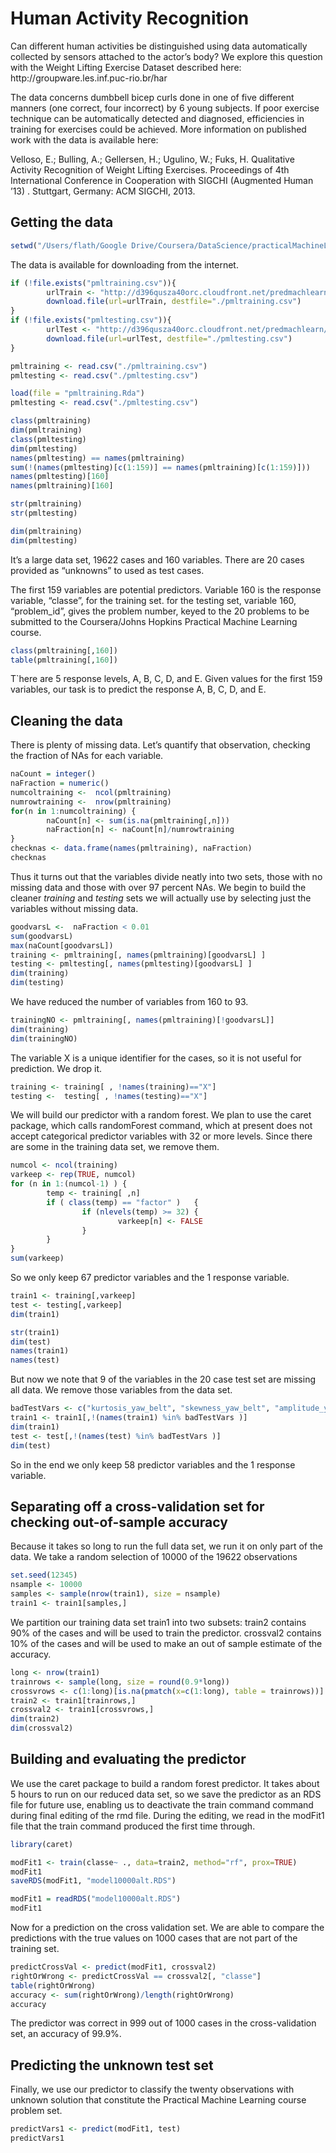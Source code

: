 Human Activity Recognition
========================================================

Can different human activities be distinguished using data automatically collected by sensors attached to the actor's body?  We explore this question with the Weight Lifting Exercise Dataset described here:  http://groupware.les.inf.puc-rio.br/har

The data concerns dumbbell bicep curls done in one of five different manners (one correct, four incorrect) by 6 young subjects.   If poor exercise technique can be automatically detected and diagnosed, efficiencies in training for exercises could be achieved.  More information on published work with the data is available here:  

Velloso, E.; Bulling, A.; Gellersen, H.; Ugulino, W.; Fuks, H. Qualitative Activity Recognition of Weight Lifting Exercises. Proceedings of 4th International Conference in Cooperation with SIGCHI (Augmented Human '13) . Stuttgart, Germany: ACM SIGCHI, 2013.


## Getting the data

```r
setwd("/Users/flath/Google Drive/Coursera/DataScience/practicalMachineLearning/machineLearningProject")
```

The data is available for downloading from the internet.

```r
if (!file.exists("pmltraining.csv")){
        urlTrain <- "http://d396qusza40orc.cloudfront.net/predmachlearn/pml-training.csv" 
        download.file(url=urlTrain, destfile="./pmltraining.csv")      
}
if (!file.exists("pmltesting.csv")){
        urlTest <- "http://d396qusza40orc.cloudfront.net/predmachlearn/pml-testing.csv" 
        download.file(url=urlTest, destfile="./pmltesting.csv")      
}

pmltraining <- read.csv("./pmltraining.csv")
pmltesting <- read.csv("./pmltesting.csv")
```

```r
load(file = "pmltraining.Rda")
pmltesting <- read.csv("./pmltesting.csv")
```

```r
class(pmltraining)
dim(pmltraining)
class(pmltesting)
dim(pmltesting)
names(pmltesting) == names(pmltraining)
sum(!(names(pmltesting)[c(1:159)] == names(pmltraining)[c(1:159)]))
names(pmltesting)[160]
names(pmltraining)[160]
```


```r
str(pmltraining)
str(pmltesting)
```

```r
dim(pmltraining)
dim(pmltesting)
```
It's a large data set, 19622 cases and 160 variables.  There are 20 cases provided as "unknowns" to used as test cases.

The first 159 variables are potential predictors. Variable 160 is the response variable, "classe", for the training set. for the testing set, variable 160,  "problem_id",  gives the problem number, keyed to the 20 problems to be submitted to the Coursera/Johns Hopkins Practical Machine Learning course.

```r
class(pmltraining[,160])
table(pmltraining[,160])
```

T`here are 5 response levels, A, B, C, D, and E. Given values for the first 159 variables, our task is to predict the response A, B, C, D, and E.

## Cleaning the data

There is plenty of missing data.  Let's quantify that observation, checking the fraction of NAs for each variable.

```r
naCount = integer()
naFraction = numeric()
numcoltraining <-  ncol(pmltraining)
numrowtraining <-  nrow(pmltraining)
for(n in 1:numcoltraining) {
        naCount[n] <- sum(is.na(pmltraining[,n]))
        naFraction[n] <- naCount[n]/numrowtraining
}
checknas <- data.frame(names(pmltraining), naFraction)
checknas
```
Thus it turns out that the variables divide neatly into two sets, those with no missing data and those with over 97 percent NAs. We begin to build the cleaner *training* and *testing* sets we will actually use by selecting just the variables without missing data.

```r
goodvarsL <-  naFraction < 0.01 
sum(goodvarsL)
max(naCount[goodvarsL])
training <- pmltraining[, names(pmltraining)[goodvarsL] ]
testing <- pmltesting[, names(pmltesting)[goodvarsL] ]
dim(training)
dim(testing)
```

We have reduced the number of variables from 160 to 93.

```r
trainingNO <- pmltraining[, names(pmltraining)[!goodvarsL]]
dim(training)
dim(trainingNO)
```

The variable X is a unique identifier for the cases, so it is not useful for prediction. We drop it.

```r
training <- training[ , !names(training)=="X"]
testing <-  testing[ , !names(testing)=="X"]
```


We will build our predictor with a random forest.   We plan to use the caret package, which calls randomForest command, which at present does not accept categorical predictor variables with 32 or more levels. Since there are some in the training data set, we remove them.

```r
numcol <- ncol(training)
varkeep <- rep(TRUE, numcol)
for (n in 1:(numcol-1) ) {
        temp <- training[ ,n]
        if ( class(temp) == "factor" )   {
                if (nlevels(temp) >= 32) {
                        varkeep[n] <- FALSE
                }         
        }     
}
sum(varkeep) 
```

So we only keep 67 predictor variables and the 1 response variable.

```r
train1 <- training[,varkeep]
test <- testing[,varkeep]
dim(train1)
```

```r
str(train1)
dim(test)
names(train1)
names(test)
```

But now we note that 9 of the variables in the 20 case test set are missing all data.  We remove those variables from the data set.

```r
badTestVars <- c("kurtosis_yaw_belt", "skewness_yaw_belt", "amplitude_yaw_belt", "kurtosis_yaw_dumbbell", "skewness_yaw_dumbbell", "amplitude_yaw_dumbbell", "kurtosis_yaw_forearm", "skewness_yaw_forearm", "amplitude_yaw_forearm" )
train1 <- train1[,!(names(train1) %in% badTestVars )]
dim(train1)
test <- test[,!(names(test) %in% badTestVars )]
dim(test)
```

So in the end we  only keep 58 predictor variables and the 1 response variable.



## Separating off a cross-validation set for checking out-of-sample accuracy


Because it takes so long to run the full data set, we run it on only part of the data.  We take a random selection of 10000 of the 19622 observations

```r
set.seed(12345)
nsample <- 10000
samples <- sample(nrow(train1), size = nsample)
train1 <- train1[samples,]
```

We partition our training data set train1 into two subsets:  train2 contains 90% of the cases and will be used to train the predictor.  crossval2 contains 10% of the cases and will be used to make an out of sample estimate of the accuracy. 

```r

long <- nrow(train1)
trainrows <- sample(long, size = round(0.9*long))
crossvrows <- c(1:long)[is.na(pmatch(x=c(1:long), table = trainrows))]
train2 <- train1[trainrows,]
crossval2 <- train1[crossvrows,]
dim(train2)
dim(crossval2)
```


## Building and evaluating the predictor

We use the caret package to build a random forest predictor.  It takes about 5 hours to run on our reduced data set, so we save the predictor as an RDS file for future use, enabling us to deactivate the train command command during final editing of the rmd file. During the editing, we read in the modFit1 file that the train command produced the first time through.

```r
library(caret)
```

```r
modFit1 <- train(classe~ ., data=train2, method="rf", prox=TRUE)
modFit1
saveRDS(modFit1, "model10000alt.RDS")
```

```r
modFit1 = readRDS("model10000alt.RDS")
modFit1
```

Now for a prediction on the cross validation set.  We are able to compare the predictions with the true values on 1000 cases that are not part of the training set.

```r
predictCrossVal <- predict(modFit1, crossval2)
rightOrWrong <- predictCrossVal == crossval2[, "classe"]
table(rightOrWrong)
accuracy <- sum(rightOrWrong)/length(rightOrWrong)
accuracy
```

The predictor was correct in 999 out of 1000 cases in the cross-validation set, an accuracy of 99.9%.  

## Predicting the unknown test set

Finally, we use our predictor to classify the twenty observations with unknown solution that constitute the Practical Machine Learning course problem set.

```r
predictVars1 <- predict(modFit1, test)
predictVars1
```
